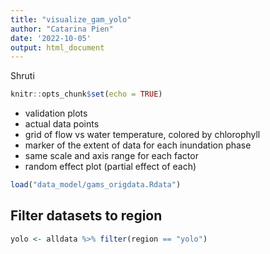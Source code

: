 ```yaml
---
title: "visualize_gam_yolo"
author: "Catarina Pien"
date: '2022-10-05'
output: html_document
---
```

Shruti
```r
knitr::opts_chunk$set(echo = TRUE)
```
* validation plots
* actual data points
* grid of flow vs water temperature, colored by chlorophyll
* marker of the extent of data for each inundation phase
* same scale and axis range for each factor
* random effect plot (partial effect of each)
```r
load("data_model/gams_origdata.Rdata")
```

## Filter datasets to region
```r
yolo <- alldata %>% filter(region == "yolo")
```
